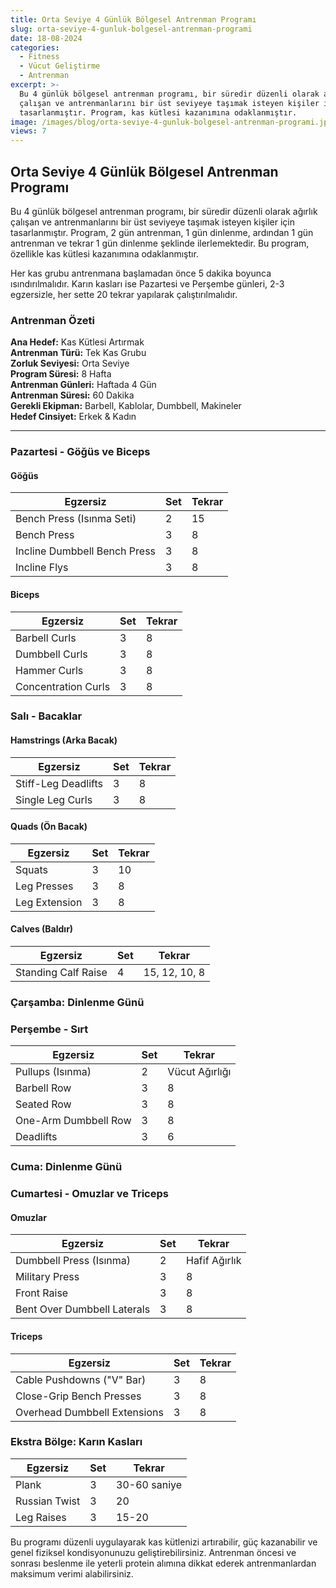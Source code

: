 ```yaml
---
title: Orta Seviye 4 Günlük Bölgesel Antrenman Programı
slug: orta-seviye-4-gunluk-bolgesel-antrenman-programi
date: 18-08-2024
categories:
  - Fitness
  - Vücut Geliştirme
  - Antrenman
excerpt: >-
  Bu 4 günlük bölgesel antrenman programı, bir süredir düzenli olarak ağırlık
  çalışan ve antrenmanlarını bir üst seviyeye taşımak isteyen kişiler için
  tasarlanmıştır. Program, kas kütlesi kazanımına odaklanmıştır.
image: /images/blog/orta-seviye-4-gunluk-bolgesel-antrenman-programi.jpg
views: 7
---
```


## Orta Seviye 4 Günlük Bölgesel Antrenman Programı

Bu 4 günlük bölgesel antrenman programı, bir süredir düzenli olarak ağırlık çalışan ve antrenmanlarını bir üst seviyeye taşımak isteyen kişiler için tasarlanmıştır. Program, 2 gün antrenman, 1 gün dinlenme, ardından 1 gün antrenman ve tekrar 1 gün dinlenme şeklinde ilerlemektedir. Bu program, özellikle kas kütlesi kazanımına odaklanmıştır.

Her kas grubu antrenmana başlamadan önce 5 dakika boyunca ısındırılmalıdır. Karın kasları ise Pazartesi ve Perşembe günleri, 2-3 egzersizle, her sette 20 tekrar yapılarak çalıştırılmalıdır.

### Antrenman Özeti

**Ana Hedef:** Kas Kütlesi Artırmak  
**Antrenman Türü:** Tek Kas Grubu  
**Zorluk Seviyesi:** Orta Seviye  
**Program Süresi:** 8 Hafta  
**Antrenman Günleri:** Haftada 4 Gün  
**Antrenman Süresi:** 60 Dakika  
**Gerekli Ekipman:** Barbell, Kablolar, Dumbbell, Makineler  
**Hedef Cinsiyet:** Erkek & Kadın  

---

### Pazartesi - Göğüs ve Biceps

#### Göğüs

<table class="prose w-full table-auto text-left border-collapse border border-gray-200 dark:border-gray-600">
  <thead class="bg-gray-200 dark:bg-gray-700">
    <tr>
      <th class="border px-4 py-2 dark:border-gray-600 text-black dark:text-white">Egzersiz</th>
      <th class="border px-4 py-2 dark:border-gray-600 text-black dark:text-white">Set</th>
      <th class="border px-4 py-2 dark:border-gray-600 text-black dark:text-white">Tekrar</th>
    </tr>
  </thead>
  <tbody>
    <tr class="bg-gray-100 dark:bg-gray-800">
      <td class="border px-4 py-2 dark:border-gray-600">Bench Press (Isınma Seti)</td>
      <td class="border px-4 py-2 dark:border-gray-600">2</td>
      <td class="border px-4 py-2 dark:border-gray-600">15</td>
    </tr>
    <tr>
      <td class="border px-4 py-2 dark:border-gray-600">Bench Press</td>
      <td class="border px-4 py-2 dark:border-gray-600">3</td>
      <td class="border px-4 py-2 dark:border-gray-600">8</td>
    </tr>
    <tr class="bg-gray-100 dark:bg-gray-800">
      <td class="border px-4 py-2 dark:border-gray-600">Incline Dumbbell Bench Press</td>
      <td class="border px-4 py-2 dark:border-gray-600">3</td>
      <td class="border px-4 py-2 dark:border-gray-600">8</td>
    </tr>
    <tr>
      <td class="border px-4 py-2 dark:border-gray-600">Incline Flys</td>
      <td class="border px-4 py-2 dark:border-gray-600">3</td>
      <td class="border px-4 py-2 dark:border-gray-600">8</td>
    </tr>
  </tbody>
</table>

#### Biceps

<table class="prose w-full table-auto text-left border-collapse border border-gray-200 dark:border-gray-600">
  <thead class="bg-gray-200 dark:bg-gray-700">
    <tr>
      <th class="border px-4 py-2 dark:border-gray-600 text-black dark:text-white">Egzersiz</th>
      <th class="border px-4 py-2 dark:border-gray-600 text-black dark:text-white">Set</th>
      <th class="border px-4 py-2 dark:border-gray-600 text-black dark:text-white">Tekrar</th>
    </tr>
  </thead>
  <tbody>
    <tr class="bg-gray-100 dark:bg-gray-800">
      <td class="border px-4 py-2 dark:border-gray-600">Barbell Curls</td>
      <td class="border px-4 py-2 dark:border-gray-600">3</td>
      <td class="border px-4 py-2 dark:border-gray-600">8</td>
    </tr>
    <tr>
      <td class="border px-4 py-2 dark:border-gray-600">Dumbbell Curls</td>
      <td class="border px-4 py-2 dark:border-gray-600">3</td>
      <td class="border px-4 py-2 dark:border-gray-600">8</td>
    </tr>
    <tr>
      <td class="border px-4 py-2 dark:border-gray-600">Hammer Curls</td>
      <td class="border px-4 py-2 dark:border-gray-600">3</td>
      <td class="border px-4 py-2 dark:border-gray-600">8</td>
    </tr>
    <tr>
      <td class="border px-4 py-2 dark:border-gray-600">Concentration Curls</td>
      <td class="border px-4 py-2 dark:border-gray-600">3</td>
      <td class="border px-4 py-2 dark:border-gray-600">8</td>
    </tr>
  </tbody>
</table>

### Salı - Bacaklar

#### Hamstrings (Arka Bacak)

<table class="prose w-full table-auto text-left border-collapse border border-gray-200 dark:border-gray-600">
  <thead class="bg-gray-200 dark:bg-gray-700">
    <tr>
      <th class="border px-4 py-2 dark:border-gray-600 text-black dark:text-white">Egzersiz</th>
      <th class="border px-4 py-2 dark:border-gray-600 text-black dark:text-white">Set</th>
      <th class="border px-4 py-2 dark:border-gray-600 text-black dark:text-white">Tekrar</th>
    </tr>
  </thead>
  <tbody>
    <tr class="bg-gray-100 dark:bg-gray-800">
      <td class="border px-4 py-2 dark:border-gray-600">Stiff-Leg Deadlifts</td>
      <td class="border px-4 py-2 dark:border-gray-600">3</td>
      <td class="border px-4 py-2 dark:border-gray-600">8</td>
    </tr>
    <tr>
      <td class="border px-4 py-2 dark:border-gray-600">Single Leg Curls</td>
      <td class="border px-4 py-2 dark:border-gray-600">3</td>
      <td class="border px-4 py-2 dark:border-gray-600">8</td>
    </tr>
  </tbody>
</table>

#### Quads (Ön Bacak)

<table class="prose w-full table-auto text-left border-collapse border border-gray-200 dark:border-gray-600">
  <thead class="bg-gray-200 dark:bg-gray-700">
    <tr>
      <th class="border px-4 py-2 dark:border-gray-600 text-black dark:text-white">Egzersiz</th>
      <th class="border px-4 py-2 dark:border-gray-600 text-black dark:text-white">Set</th>
      <th class="border px-4 py-2 dark:border-gray-600 text-black dark:text-white">Tekrar</th>
    </tr>
  </thead>
  <tbody>
    <tr class="bg-gray-100 dark:bg-gray-800">
      <td class="border px-4 py-2 dark:border-gray-600">Squats</td>
      <td class="border px-4 py-2 dark:border-gray-600">3</td>
      <td class="border px-4 py-2 dark:border-gray-600">10</td>
    </tr>
    <tr>
      <td class="border px-4 py-2 dark:border-gray-600">Leg Presses</td>
      <td class="border px-4 py-2 dark:border-gray-600">3</td>
      <td class="border px-4 py-2 dark:border-gray-600">8</td>
    </tr>
    <tr>
      <td class="border px-4 py-2 dark:border-gray-600">Leg Extension</td>
      <td class="border px-4 py-2 dark:border-gray-600">3</td>
      <td class="border px-4 py-2 dark:border-gray-600">8</td>
    </tr>
  </tbody>
</table>

#### Calves (Baldır)

<table class="prose w-full table-auto text-left border-collapse border border-gray-200 dark:border-gray-600">
  <thead class="bg-gray-200 dark:bg-gray-700">
    <tr>
      <th class="border px-4 py-2 dark:border-gray-600 text-black dark:text-white">Egzersiz</th>
      <th class="border px-4 py-2 dark:border-gray-600 text-black dark:text-white">Set</th>
      <th class="border px-4 py-2 dark:border-gray-600 text-black dark:text-white">Tekrar</th>
    </tr>
  </thead>
  <tbody>
    <tr class="bg-gray-100 dark:bg-gray-800">
      <td class="border px-4 py-2 dark:border-gray-600">Standing Calf Raise</td>
      <td class="border px-4 py-2 dark:border-gray-600">4</td>
      <td class="border px-4 py-2 dark:border-gray-600">15, 12, 10, 8</td>
    </tr>
  </tbody>
</table>

### Çarşamba: Dinlenme Günü

### Perşembe - Sırt

<table class="prose w-full table-auto text-left border-collapse border border-gray-200 dark:border-gray-600">
  <thead class="bg-gray-200 dark:bg-gray-700">
    <tr>
      <th class="border px-4 py-2 dark:border-gray-600 text-black dark:text-white">Egzersiz</th>
      <th class="border px-4 py-2 dark:border-gray-600 text-black dark:text-white">Set</th>
      <th class="border px-4 py-2 dark:border-gray-600 text-black dark:text-white">Tekrar</th>
    </tr>
  </thead>
  <tbody>
    <tr class="bg-gray-100 dark:bg-gray-800">
      <td class="border px-4 py-2 dark:border-gray-600">Pullups (Isınma)</td>
      <td class="border px-4 py-2 dark:border-gray-600">2</td>
      <td class="border px-4 py-2 dark:border-gray-600">Vücut Ağırlığı</td>
    </tr>
    <tr>
      <td class="border px-4 py-2 dark:border-gray-600">Barbell Row</td>
      <td class="border px-4 py-2 dark:border-gray-600">3</td>
      <td class="border px-4 py-2 dark:border-gray-600">8</td>
    </tr>
    <tr class="bg-gray-100 dark:bg-gray-800">
      <td class="border px-4 py-2 dark:border-gray-600">Seated Row</td>
      <td class="border px-4 py-2 dark:border-gray-600">3</td>
      <td class="border px-4 py-2 dark:border-gray-600">8</td>
    </tr>
    <tr>
      <td class="border px-4 py-2 dark:border-gray-600">One-Arm Dumbbell Row</td>
      <td class="border px-4 py-2 dark:border-gray-600">3</td>
      <td class="border px-4 py-2 dark:border-gray-600">8</td>
    </tr>
    <tr>
      <td class="border px-4 py-2 dark:border-gray-600">Deadlifts</td>
      <td class="border px-4 py-2 dark:border-gray-600">3</td>
      <td class="border px-4 py-2 dark:border-gray-600">6</td>
    </tr>
  </tbody>
</table>

### Cuma: Dinlenme Günü

### Cumartesi - Omuzlar ve Triceps

#### Omuzlar

<table class="prose w-full table-auto text-left border-collapse border border-gray-200 dark:border-gray-600">
  <thead class="bg-gray-200 dark:bg-gray-700">
    <tr>
      <th class="border px-4 py-2 dark:border-gray-600 text-black dark:text-white">Egzersiz</th>
      <th class="border px-4 py-2 dark:border-gray-600 text-black dark:text-white">Set</th>
      <th class="border px-4 py-2 dark:border-gray-600 text-black dark:text-white">Tekrar</th>
    </tr>
  </thead>
  <tbody>
    <tr class="bg-gray-100 dark:bg-gray-800">
      <td class="border px-4 py-2 dark:border-gray-600">Dumbbell Press (Isınma)</td>
      <td class="border px-4 py-2 dark:border-gray-600">2</td>
      <td class="border px-4 py-2 dark:border-gray-600">Hafif Ağırlık</td>
    </tr>
    <tr>
      <td class="border px-4 py-2 dark:border-gray-600">Military Press</td>
      <td class="border px-4 py-2 dark:border-gray-600">3</td>
      <td class="border px-4 py-2 dark:border-gray-600">8</td>
    </tr>
    <tr class="bg-gray-100 dark:bg-gray-800">
      <td class="border px-4 py-2 dark:border-gray-600">Front Raise</td>
      <td class="border px-4 py-2 dark:border-gray-600">3</td>
      <td class="border px-4 py-2 dark:border-gray-600">8</td>
    </tr>
    <tr>
      <td class="border px-4 py-2 dark:border-gray-600">Bent Over Dumbbell Laterals</td>
      <td class="border px-4 py-2 dark:border-gray-600">3</td>
      <td class="border px-4 py-2 dark:border-gray-600">8</td>
    </tr>
  </tbody>
</table>

#### Triceps

<table class="prose w-full table-auto text-left border-collapse border border-gray-200 dark:border-gray-600">
  <thead class="bg-gray-200 dark:bg-gray-700">
    <tr>
      <th class="border px-4 py-2 dark:border-gray-600 text-black dark:text-white">Egzersiz</th>
      <th class="border px-4 py-2 dark:border-gray-600 text-black dark:text-white">Set</th>
      <th class="border px-4 py-2 dark:border-gray-600 text-black dark:text-white">Tekrar</th>
    </tr>
  </thead>
  <tbody>
    <tr class="bg-gray-100 dark:bg-gray-800">
      <td class="border px-4 py-2 dark:border-gray-600">Cable Pushdowns ("V" Bar)</td>
      <td class="border px-4 py-2 dark:border-gray-600">3</td>
      <td class="border px-4 py-2 dark:border-gray-600">8</td>
    </tr>
    <tr>
      <td class="border px-4 py-2 dark:border-gray-600">Close-Grip Bench Presses</td>
      <td class="border px-4 py-2 dark:border-gray-600">3</td>
      <td class="border px-4 py-2 dark:border-gray-600">8</td>
    </tr>
    <tr>
      <td class="border px-4 py-2 dark:border-gray-600">Overhead Dumbbell Extensions</td>
      <td class="border px-4 py-2 dark:border-gray-600">3</td>
      <td class="border px-4 py-2 dark:border-gray-600">8</td>
    </tr>
  </tbody>
</table>

### Ekstra Bölge: Karın Kasları

<table class="prose w-full table-auto text-left border-collapse border border-gray-200 dark:border-gray-600">
  <thead class="bg-gray-200 dark:bg-gray-700">
    <tr>
      <th class="border px-4 py-2 dark:border-gray-600 text-black dark:text-white">Egzersiz</th>
      <th class="border px-4 py-2 dark:border-gray-600 text-black dark:text-white">Set</th>
      <th class="border px-4 py-2 dark:border-gray-600 text-black dark:text-white">Tekrar</th>
    </tr>
  </thead>
  <tbody>
    <tr class="bg-gray-100 dark:bg-gray-800">
      <td class="border px-4 py-2 dark:border-gray-600">Plank</td>
      <td class="border px-4 py-2 dark:border-gray-600">3</td>
      <td class="border px-4 py-2 dark:border-gray-600">30-60 saniye</td>
    </tr>
    <tr>
      <td class="border px-4 py-2 dark:border-gray-600">Russian Twist</td>
      <td class="border px-4 py-2 dark:border-gray-600">3</td>
      <td class="border px-4 py-2 dark:border-gray-600">20</td>
    </tr>
    <tr>
      <td class="border px-4 py-2 dark:border-gray-600">Leg Raises</td>
      <td class="border px-4 py-2 dark:border-gray-600">3</td>
      <td class="border px-4 py-2 dark:border-gray-600">15-20</td>
    </tr>
  </tbody>
</table>
Bu programı düzenli uygulayarak kas kütlenizi artırabilir, güç kazanabilir ve genel fiziksel kondisyonunuzu geliştirebilirsiniz. Antrenman öncesi ve sonrası beslenme ile yeterli protein alımına dikkat ederek antrenmanlardan maksimum verimi alabilirsiniz.
